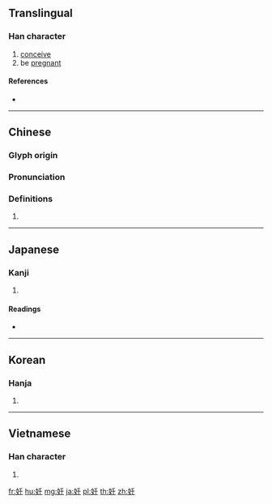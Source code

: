 {{also|姙}}
==Translingual==

===Han character===
{{Han char|rn=38|rad=女|as=04|sn=7|four=42414|canj=VHG|ids=⿰女壬}}

# [[conceive]]
# be [[pregnant]]

====References====
* {{Han ref|kx=0256.060|dkj=06072|hdz=21031.060|uh=598A|ud=22922|bh=A7B3|bd=42931}}

----

==Chinese==
{{zh-forms}}

===Glyph origin===
{{Han etym}}

===Pronunciation===
{{zh-pron
|m=rèn
|c=jam6,jam4
|h=pfs=
|md=
|mn=jīm
|w=
|mc=y
|oc=y
|cat=
}}

===Definitions===
{{zh-hanzi}}

# {{rfdef|lang=zh}}

----

==Japanese==

===Kanji===
{{ja-kanji|grade=c|rs=女04}}

# {{defn|lang=ja|sort=女04}}

====Readings====
* {{ja-readings|goon=[[にん]] (nin)|kanon=[[じん]] (jin) {{non-joyo-reading}}|kun=[[はらむ]] (haramu)}}

----

==Korean==

===Hanja===
{{ko-hanja|hangeul=임|rv=im|mr=im}}

# {{defn|lang=ko|sort=女04}}

----

==Vietnamese==

===Han character===
{{vi-hantu|[[nhâm]]|rs=女04}}

# {{defn|lang=vi|sort=女04}}

[[fr:妊]]
[[hu:妊]]
[[mg:妊]]
[[ja:妊]]
[[pl:妊]]
[[th:妊]]
[[zh:妊]]